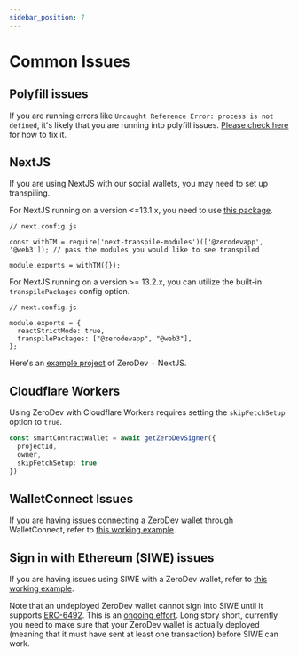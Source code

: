 ```yaml
---
sidebar_position: 7
---
```


# Common Issues

## Polyfill issues

If you are running errors like `Uncaught Reference Error: process is not defined`, it's likely that you are running into polyfill issues.  [Please check here](https://web3auth.io/docs/troubleshooting/webpack-issues) for how to fix it.

## NextJS

If you are using NextJS with our social wallets, you may need to set up transpiling.

For NextJS running on a version <=13.1.x, you need to use [this package](https://www.npmjs.com/package/next-transpile-modules).

```
// next.config.js

const withTM = require('next-transpile-modules')(['@zerodevapp', '@web3']); // pass the modules you would like to see transpiled

module.exports = withTM({});
```

For NextJS running on a version >= 13.2.x, you can utilize the built-in `transpilePackages` config option.

```
// next.config.js

module.exports = {
  reactStrictMode: true,
  transpilePackages: ["@zerodevapp", "@web3"],
};
```

Here's an [example project](https://github.com/zerodevapp/zerodev-nextjs-example) of ZeroDev + NextJS.

## Cloudflare Workers
Using ZeroDev with Cloudflare Workers requires setting the `skipFetchSetup` option to `true`.
```typescript
const smartContractWallet = await getZeroDevSigner({
  projectId,
  owner,
  skipFetchSetup: true
})
```

## WalletConnect Issues

If you are having issues connecting a ZeroDev wallet through WalletConnect, refer to [this working example](https://github.com/zerodevapp/zerodev-walletconnect-example).

## Sign in with Ethereum (SIWE) issues

If you are having issues using SIWE with a ZeroDev wallet, refer to [this working example](https://github.com/zerodevapp/nextjs-siwe).

Note that an undeployed ZeroDev wallet cannot sign into SIWE until it supports [ERC-6492](https://eips.ethereum.org/EIPS/eip-6492).  This is an [ongoing effort](https://github.com/spruceid/siwe/pull/153).  Long story short, currently you need to make sure that your ZeroDev wallet is actually deployed (meaning that it must have sent at least one transaction) before SIWE can work.